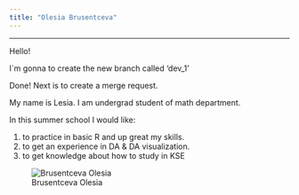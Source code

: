 ```yaml
---
title: "Olesia Brusentceva"
---
```


------------------------------------------------------------------------

Hello!

I\`m gonna to create the new branch called 'dev_1'

Done! Next is to create a merge request.

My name is Lesia. I am undergrad student of math department.

In this summer school I would like:

1.  to practice in basic R and up great my skills.
2.  to get an experience in DA & DA visualization.
3.  to get knowledge about how to study in KSE

![Brusentceva Olesia](me.png)
